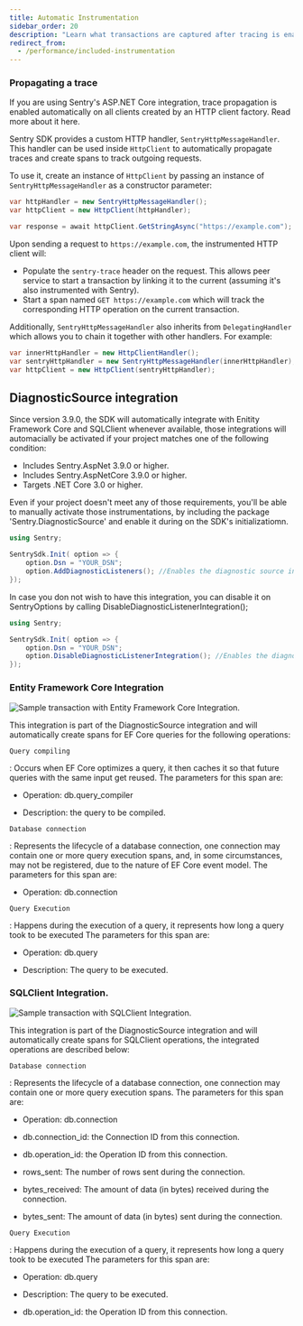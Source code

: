 ```yaml
---
title: Automatic Instrumentation
sidebar_order: 20
description: "Learn what transactions are captured after tracing is enabled."
redirect_from:
  - /performance/included-instrumentation
---
```


### Propagating a trace

<Note>

If you are using Sentry's ASP.NET Core integration, trace propagation is enabled automatically on all clients created by an HTTP client factory. Read more about it <Link to="/platforms/dotnet/guides/aspnetcore/performance/instrumentation/automatic-instrumentation">here</Link>.

</Note>

Sentry SDK provides a custom HTTP handler, `SentryHttpMessageHandler`. This handler can be used inside `HttpClient` to automatically propagate traces and create spans to track outgoing requests.

To use it, create an instance of `HttpClient` by passing an instance of `SentryHttpMessageHandler` as a constructor parameter:

```csharp
var httpHandler = new SentryHttpMessageHandler();
var httpClient = new HttpClient(httpHandler);

var response = await httpClient.GetStringAsync("https://example.com");
```

Upon sending a request to `https://example.com`, the instrumented HTTP client will:

- Populate the `sentry-trace` header on the request. This allows peer service to start a transaction by linking it to the current (assuming it's also instrumented with Sentry).
- Start a span named `GET https://example.com` which will track the corresponding HTTP operation on the current transaction.

Additionally, `SentryHttpMessageHandler` also inherits from `DelegatingHandler` which allows you to chain it together with other handlers. For example:

```csharp
var innerHttpHandler = new HttpClientHandler();
var sentryHttpHandler = new SentryHttpMessageHandler(innerHttpHandler);
var httpClient = new HttpClient(sentryHttpHandler);
```

## DiagnosticSource integration

Since version 3.9.0, the SDK will automatically integrate with Enitity Framework Core and SQLClient whenever available, those integrations will automacially be activated if your project matches one of the following condition:
* Includes Sentry.AspNet 3.9.0 or higher.
* Includes Sentry.AspNetCore 3.9.0 or higher.
* Targets .NET Core 3.0 or higher.

Even if your project doesn't meet any of those requirements, you'll be able to manually activate those instrumentations, by including the package 'Sentry.DiagnosticSource' and enable it during on the SDK's initializatiomn.

```csharp
using Sentry;

SentrySdk.Init( option => {
    option.Dsn = "YOUR_DSN";
    option.AddDiagnosticListeners(); //Enables the diagnostic source integration if you require Sentry.DiagnosticSource.
});
```

In case you don not wish to have this integration, you can disable it on SentryOptions by calling DisableDiagnosticListenerIntegration();
```csharp
using Sentry;

SentrySdk.Init( option => {
    option.Dsn = "YOUR_DSN";
    option.DisableDiagnosticListenerIntegration(); //Enables the diagnostic source integration if you require Sentry.DiagnosticSource.
});
```
### Entity Framework Core Integration

![Sample transaction  with Entity Framework Core Integration.](ef-core-integration.png)

This integration is part of the DiagnosticSource integration and will automatically create spans for EF Core queries for the following operations:

`Query compiling`

: Occurs when EF Core optimizes a query, it then caches it so that future queries with the same input get reused.
The parameters for this span are:

* Operation: db.query_compiler

* Description: the query to be compiled.


`Database connection`

: Represents the lifecycle of a database connection, one connection may contain one or more query execution spans, and, in some circumstances, may not be registered, due to the nature of EF Core event model.
The parameters for this span are:

* Operation: db.connection

`Query Execution`

: Happens during the execution of a query, it represents how long a query took to be executed
The parameters for this span are:

* Operation: db.query

* Description: The query to be executed.

### SQLClient Integration.

![Sample transaction  with SQLClient Integration.](sql-client-integration.png)

This integration is part of the DiagnosticSource integration and will automatically create spans for SQLClient operations, the integrated operations are described below:

`Database connection`

: Represents the lifecycle of a database connection, one connection may contain one or more query execution spans.
The parameters for this span are:

* Operation: db.connection

* db.connection_id: the Connection ID from this connection.

* db.operation_id: the Operation ID from this connection.

* rows_sent: The number of rows sent during the connection.

* bytes_received: The amount of data (in bytes) received during the connection.

* bytes_sent: The amount of data (in bytes) sent during the connection.

`Query Execution`

: Happens during the execution of a query, it represents how long a query took to be executed
The parameters for this span are:

* Operation: db.query

* Description: The query to be executed.

* db.operation_id: the Operation ID from this connection.